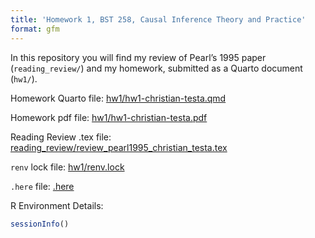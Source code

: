 ```yaml
---
title: 'Homework 1, BST 258, Causal Inference Theory and Practice'
format: gfm
--- 
```


In this repository you will find my review of Pearl's 1995 paper (`reading_review/`) and 
my homework, submitted as a Quarto document (`hw1/`). 

Homework Quarto file: [hw1/hw1-christian-testa.qmd](hw1/hw1-christian-testa.qmd)

Homework pdf file: [hw1/hw1-christian-testa.pdf](hw1/hw1-christian-testa.pdf)

Reading Review .tex file: [reading_review/review_pearl1995_christian_testa.tex](reading_review/review_pearl1995_christian_testa.tex)

`renv` lock file: [hw1/renv.lock](hw1/renv.lock)

`.here` file: [.here](.here)

R Environment Details: 

```r
sessionInfo()
```

